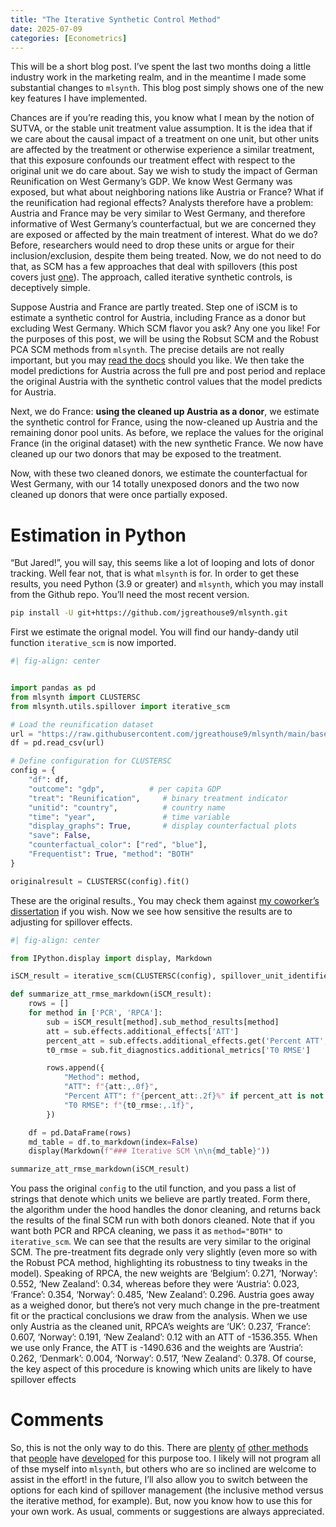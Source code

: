 ```yaml
---
title: "The Iterative Synthetic Control Method"
date: 2025-07-09
categories: [Econometrics]
---
```


This will be a short blog post. I've spent the last two months doing a little industry work in the marketing realm, and in the meantime I made some substantial changes to ```mlsynth```. This blog post simply shows one of the new key features I have implemented.

Chances are if you're reading this, you know what I mean by the notion of SUTVA, or the stable unit treatment value assumption. It is the idea that if we care about the causal impact of a treatment on one unit, but other units are affected by the treatment or otherwise experience a similar treatment, that this exposure confounds our treatment effect with respect to the original unit we do care about. Say we wish to study the impact of German Reunification on West Germany's GDP. We know West Germany was exposed, but what about neighboring nations like Austria or France? What if the reunification had regional effects? Analysts therefore have a problem: Austria and France may be very similar to West Germany, and therefore informative of West Germany's counterfactual, but we are concerned they are exposed or affected by the main treatment of interest. What do we do? Before, researchers would need to drop these units or argue for their inclusion/exclusion, despite them being treated. Now, we do not need to do that, as SCM has a few approaches that deal with spillovers (this post covers just [one](https://arxiv.org/abs/2405.01645)). The approach, called iterative synthetic controls, is deceptively simple.

Suppose Austria and France are partly treated. Step one of iSCM is to estimate a synthetic control for Austria, including France as a donor but excluding West Germany. Which SCM flavor you ask? Any one you like! For the purposes of this post, we will be using the Robsut SCM and the Robust PCA SCM methods from ```mlsynth```. The precise details are not really important, but you may [read the docs](https://mlsynth.readthedocs.io/en/latest/clustersc.html) should you like.  We then take the model predictions for Austria across the full pre and post period and replace the original Austria with the synthetic control values that the model predicts for Austria.

Next, we do France: **using the cleaned up Austria as a donor**, we estimate the synthetic control for France, using the now-cleaned up Austria and the remaining donor pool units. As before, we replace the values for the original France (in the original dataset) with the new synthetic France. We now have cleaned up our two donors that may be exposed to the treatment.

Now, with these two cleaned donors, we estimate the counterfactual for West Germany, with our 14 totally unexposed donors and the two now cleaned up donors that were once partially exposed.

# Estimation in Python

"But Jared!", you will say, this seems like a lot of looping and lots of donor tracking. Well fear not, that is what ```mlsynth``` is for. In order to get these results, you need Python (3.9 or greater) and ``mlsynth``, which you may install from the Github repo. You'll need the most recent version.

```bash
pip install -U git+https://github.com/jgreathouse9/mlsynth.git
```

First we estimate the orignal model. You will find our handy-dandy util function ```iterative_scm``` is now imported.

```python

#| fig-align: center


import pandas as pd
from mlsynth import CLUSTERSC
from mlsynth.utils.spillover import iterative_scm

# Load the reunification dataset
url = "https://raw.githubusercontent.com/jgreathouse9/mlsynth/main/basedata/german_reunification.csv"
df = pd.read_csv(url)

# Define configuration for CLUSTERSC
config = {
    "df": df,
    "outcome": "gdp",          # per capita GDP
    "treat": "Reunification",     # binary treatment indicator
    "unitid": "country",          # country name
    "time": "year",               # time variable
    "display_graphs": True,       # display counterfactual plots
    "save": False,
    "counterfactual_color": ["red", "blue"],
    "Frequentist": True, "method": "BOTH"
}

originalresult = CLUSTERSC(config).fit()

```
These are the original results., You may check them against [my coworker's dissertation](https://academicworks.cuny.edu/cgi/viewcontent.cgi?article=6069&context=gc_etds) if you wish. Now we see how sensitive the results are to adjusting for spillover effects.

```python

#| fig-align: center

from IPython.display import display, Markdown

iSCM_result = iterative_scm(CLUSTERSC(config), spillover_unit_identifiers=["Austria", "France"], method="BOTH")

def summarize_att_rmse_markdown(iSCM_result):
    rows = []
    for method in ['PCR', 'RPCA']:
        sub = iSCM_result[method].sub_method_results[method]
        att = sub.effects.additional_effects['ATT']
        percent_att = sub.effects.additional_effects.get('Percent ATT', None)
        t0_rmse = sub.fit_diagnostics.additional_metrics['T0 RMSE']

        rows.append({
            "Method": method,
            "ATT": f"{att:,.0f}",
            "Percent ATT": f"{percent_att:.2f}%" if percent_att is not None else "—",
            "T0 RMSE": f"{t0_rmse:,.1f}",
        })

    df = pd.DataFrame(rows)
    md_table = df.to_markdown(index=False)
    display(Markdown(f"### Iterative SCM \n\n{md_table}"))

summarize_att_rmse_markdown(iSCM_result)

```

You pass the original ```config``` to the util function, and you pass a list of strings that denote which units we believe are partly treated. Form there, the algorithm under the hood handles the donor cleaning, and returns back the results of the final SCM run with both donors cleaned. Note that if you want both PCR and RPCA cleaning, we pass it as ```method="BOTH"``` to ```iterative_scm```. We can see that the results are very similar to the original SCM. The pre-treatment fits degrade only very slightly (even more so with the Robust PCA method, highlighting its robustness to tiny tweaks in the model). Speaking of RPCA, the new weights are 'Belgium': 0.271, 'Norway': 0.552, 'New Zealand': 0.34, whereas before they were 'Austria': 0.023, 'France': 0.354, 'Norway': 0.485, 'New Zealand': 0.296. Austria goes away as a weighed donor, but there's not very much change in the pre-treatment fit or the practical conclusions we draw from the analysis. When we use only Austria as the cleaned unit, RPCA's weights are 'UK': 0.237, 'France': 0.607, 'Norway': 0.191, 'New Zealand': 0.12 with an ATT of -1536.355. When we use only France, the ATT is -1490.636 and the weights are 'Austria': 0.262, 'Denmark': 0.004, 'Norway': 0.517, 'New Zealand': 0.378. Of course, the key aspect of this procedure is knowing which units are likely to have spillover effects


# Comments

So, this is not the only way to do this. There are [plenty](https://arxiv.org/pdf/2403.17624) [of](https://arxiv.org/pdf/1902.07343) [other methods](https://academic.oup.com/jrsssa/article/188/1/223/7639151) that [people](https://arxiv.org/pdf/2501.08231) have [developed](https://arxiv.org/pdf/2505.00331) for this purpose too. I likely will not program all of thse myself into ```mlsynth```, but others who are so inclined are welcome to assist in the effort! in the future, I'll also allow you to switch between the options for each kind of spillover management (the inclusive method versus the iterative method, for example). But, now you know how to use this for your own work. As usual, comments or suggestions are always appreciated.
